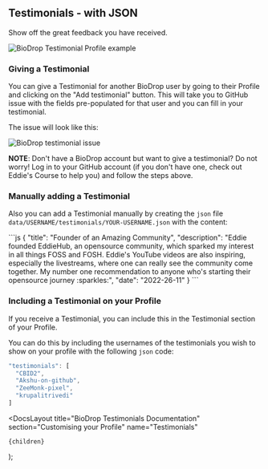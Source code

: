 
## Testimonials - with JSON

Show off the great feedback you have received.

![BioDrop Testimonial Profile example](https://user-images.githubusercontent.com/624760/210418401-3337352a-ee07-4b38-b929-f62209e27be4.png)

### Giving a Testimonial

You can give a Testimonial for another BioDrop user by going to their Profile and clicking on the "Add testimonial" button. This will take you to GitHub issue with the fields pre-populated for that user and you can fill in your testimonial.

The issue will look like this:

![BioDrop testimonial issue](https://github.com/EddieHubCommunity/BioDrop/assets/43289009/15f7d441-1b68-424a-99d5-00fe8bc47537)

**NOTE**: Don't have a BioDrop account but want to give a testimonial? Do not worry! Log in to your GitHub account (if you don't have one, check out <Link href="https://www.eddiejaoude.io/course-github-profile-landing">Eddie's Course</Link> to help you) and follow the steps above.

### Manually adding a Testimonial

Also you can add a Testimonial manually by creating the `json` file `data/USERNAME/testimonials/YOUR-USERNAME.json` with the content:

<ClipboardCopy>
```js
{
  "title": "Founder of an Amazing Community",
  "description": "Eddie founded EddieHub, an opensource community, which sparked my interest in all things FOSS and FOSH. Eddie's YouTube videos are also inspiring, especially the livestreams, where one can really see the community come together. My number one recommendation to anyone who's starting their opensource journey :sparkles:",
  "date": "2022-26-11"
}
```
</ClipboardCopy>

### Including a Testimonial on your Profile

If you receive a Testimonial, you can include this in the Testimonial section of your Profile.

You can do this by including the usernames of the testimonials you wish to show on your profile with the following `json` code:

```js
"testimonials": [
  "CBID2",
  "Akshu-on-github",
  "ZeeMonk-pixel",
  "krupalitrivedi"
]
```

  <DocsLayout
    title="BioDrop Testimonials Documentation"
    section="Customising your Profile"
    name="Testimonials"
  >
    {children}
  </DocsLayout>
);
